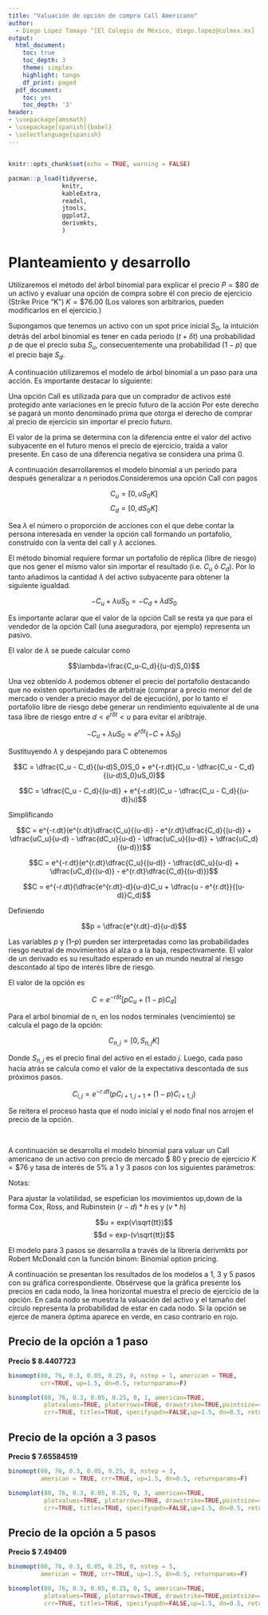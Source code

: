 ```yaml
---
title: "Valuación de opción de compra Call Americano"
author:
  - Diego López Tamayo ^[El Colegio de México, diego.lopez@colmex.mx]
output:
  html_document:
    toc: true
    toc_depth: 3
    theme: simplex
    highlight: tango
    df_print: paged
  pdf_document:
    toc: yes
    toc_depth: '3'
header:
- \usepackage{amsmath}
- \usepackage[spanish]{babel}
- \selectlanguage{spanish}
---
```

\renewcommand{\tablename}{Tabla} 
---

```r
knitr::opts_chunk$set(echo = TRUE, warning = FALSE)
```
```r
pacman::p_load(tidyverse,
               knitr,
               kableExtra,
               readxl,
               jtools,
               ggplot2,
               derivmkts,
               )
```

# Planteamiento y desarrollo

Utilizaremos el método del árbol binomial para explicar el precio $P=\$80$ de un activo y evaluar una opción de compra sobre él con precio de ejercicio (Strike Price "K") $K=\$76.00$ (Los valores son arbitrarios, pueden modificarlos en el ejercicio.)


Supongamos que tenemos un activo con un spot price inicial $S_0$, la intuición detrás del arbol binomial es tener en cada periodo $(t+\delta t)$ una probabilidad $p$ de que el precio suba $S_u$, consecuentemente una probabilidad $(1-p)$ que el precio baje $S_d$.


A continuación utilizaremos el modelo de árbol binomial a un paso para una acción. Es importante destacar lo siguiente:

\begin{itemize}
    \item Precio de la acción: es el precio de mercado de una acción al día de hoy.
    \item Precio de ejercicio: es el precio al que se pacta comprar/vender la acción a fecha futura.
    \item Precio futuro de la opción: es el precio esperado de la acción en una fecha futura.
\end{itemize}

Una opción Call es utilizada para que un comprador de activos esté protegido ante variaciones en le precio futuro de la acción Por este derecho se pagará un monto denominado prima que otorga el derecho de comprar al precio de ejercicio sin importar el precio futuro.

El valor de la prima se determina con la diferencia entre el valor del activo subyacente en el futuro menos el precio de ejercicio, traída a valor presente. En caso de una diferencia negativa se considera una prima 0.

A continuación desarrollaremos el modelo binomial a un periodo para después generalizar a n periodos.Consideremos una opción Call con pagos

$$C_u=[0,uS_0K]$$
$$C_d=[0,dS_0K]$$

Sea $\lambda$ el número o proporción de acciones con el que debe contar la persona interesada en vender la opción call formando un portafolio, construído con la venta del call y $\lambda$ acciones.

El método binomial requiere formar un portafolio de réplica (libre de riesgo) que nos gener el mismo valor sin importar el resultado (i.e. $C_u$ ó $C_d$). Por lo tanto añadimos la cantidad $\lambda$ del activo subyacente para obtener la siguiente igualdad.

$$-C_u+\lambda uS_0=-C_d+\lambda dS_0$$


Es importante aclarar que el valor de la opción Call se resta ya que para el vendedor de la opción Call (una aseguradora, por ejemplo) representa un pasivo.

El valor de $\lambda$ se puede calcular como

$$\lambda=\frac{C_u-C_d}{(u-d)S_0}$$

Una vez obtenido $\lambda$ podemos obtener el precio del portafolio destacando que no existen oportunidades de arbitraje (comprar a precio menor del de mercado o vender a precio mayor del de ejecución), por lo tanto el portafolio libre de riesgo debe generar un rendimiento equivalente al de una tasa libre de riesgo entre $d<e^{r\delta t}<u$ para evitar el aribtraje.

$$-C_u+\lambda uS_0=e^{r\delta t}(-C+\lambda S_0)$$

Sustituyendo $\lambda$ y despejando para C obtenemos

$$C = \dfrac{C_u - C_d}{(u-d)S_0}S_0 + e^{-r.dt}(C_u - \dfrac{C_u - C_d}{(u-d)S_0}uS_0)$$

$$C = \dfrac{C_u - C_d}{(u-d)} + e^{-r.dt}(C_u - \dfrac{C_u - C_d}{(u-d)}u)$$

Simplificando

$$C = e^{-r.dt}(e^{r.dt}\dfrac{C_u}{(u-d)} - e^{r.dt}\dfrac{C_d}{(u-d)} + \dfrac{uC_u}{u-d} - \dfrac{dC_u}{u-d} - \dfrac{uC_u}{(u-d)} + \dfrac{uC_d}{(u-d)})$$

$$C = e^{-r.dt}(e^{r.dt}\dfrac{C_u}{(u-d)} - \dfrac{dC_u}{u-d} + \dfrac{uC_d}{(u-d)} - e^{r.dt}\dfrac{C_d}{(u-d)})$$

$$C = e^{-r.dt}(\dfrac{e^{r.dt}-d}{u-d}C_u + \dfrac{u - e^{r.dt}}{(u-d)}C_d)$$

Definiendo

$$p = \dfrac{e^{r.dt}-d}{u-d}$$

Las variables $p$ y $(1 –p)$ pueden ser interpretadas como las probabilidades riesgo neutral de movimientos al alza o a la baja, respectivamente. El valor de un derivado es su resultado esperado en un mundo neutral al riesgo descontado al tipo de interés libre de riesgo.

El valor de la opción es 

$$C=e^{-r\delta t}[pC_u+(1-p)C_d]$$

Para el arbol binomial de n, en los nodos terminales (vencimiento) se calcula el pago de la opción:

$$C_{n,j}=[0,S_{n,j}K]$$

Donde $S_{n,j}$ es el precio final del activo en el estado $j$. Luego, cada paso hacia atrás se calcula como el valor de la expectativa descontada de sus próximos pasos.

$$C_{i,j} = e^{-r.dt}(pC_{i+1,j+1} + (1-p)C_{i+1,j})$$

Se reitera el proceso hasta que el nodo inicial y el nodo final nos arrojen el precio de la opción. 

\

A continuación se desarrolla el modelo binomial para valuar un Call americano de un activo con precio de mercado \$ 80 y precio de ejercicio $K=\$76$ y tasa de interés de 5\% a 1 y 3 pasos con los siguientes parámetros:

\begin{itemize}
    \item Precio de la acción $s=80$
    \item Precio de ejercicio $k=76$
    \item Volatilidad de la acción (desviación estándar anualizada del rendimiento compuesto contínuamente) $v=0.30$
    \item Tasa de interés anual libre de riesgo compuesta continuamente $r=0.05$
    \item Tiempo de madurez en años (periodos) $tt=0.25$ Cada paso es un trimestre
     \item Rendimiento de dividendos, anualizado, compuesto continuo $d=0$
      \item Número de pasos binomiales $nstep=1$ y $nstep=3$
\end{itemize}

Notas:

Para ajustar la volatilidad, se espefician los movimientos up,down de la forma Cox, Ross, and Rubinstein $(r-d)*h$ es y $(v*h)$

$$u = exp(v\sqrt{tt})$$
$$d = exp-(v\sqrt{tt})$$

El modelo para 3 pasos se desarrolla a través de la librería derivmkts por Robert McDonald con la función binom: Binomial option pricing.

A continuación se presentan los resultados de los modelos a 1, 3 y 5 pasos con su gráfica correspondiente. Obsérvese que la gráfica presente los precios en cada nodo, la linea horizontal muestra el precio de ejercicio de la opción. En cada nodo se muestra la valuación del activo y el tamaño del círculo representa la probabilidad de estar en cada nodo. Si la opción se ejerce de manera óptima aparece en verde, en caso contrario en rojo.

\newpage

## Precio de la opción a 1 paso 

**Precio $ 8.4407723**
```r
binomopt(80, 76, 0.3, 0.05, 0.25, 0, nstep = 1, american = TRUE, 
         crr=TRUE, up=1.5, dn=0.5, returnparams=F)

binomplot(80, 76, 0.3, 0.05, 0.25, 0, 1, american=TRUE, 
          plotvalues=TRUE, plotarrows=TRUE, drawstrike=TRUE,pointsize=4, ylimval=c(0,0), 
          crr=TRUE, titles=TRUE, specifyupdn=FALSE,up=1.5, dn=0.5, returnprice=F)
```
\newpage

## Precio de la opción a 3 pasos 

**Precio $ 7.65584519**

```r
binomopt(80, 76, 0.3, 0.05, 0.25, 0, nstep = 3, 
         american = TRUE, crr=TRUE, up=1.5, dn=0.5, returnparams=F)

binomplot(80, 76, 0.3, 0.05, 0.25, 0, 3, american=TRUE, 
          plotvalues=TRUE, plotarrows=TRUE, drawstrike=TRUE,pointsize=4, ylimval=c(0,0), 
          crr=TRUE, titles=TRUE, specifyupdn=FALSE,up=1.5, dn=0.5, returnprice=F)
```
  
\newpage

## Precio de la opción a 5 pasos 

**Precio $ 7.49409**
```r
binomopt(80, 76, 0.3, 0.05, 0.25, 0, nstep = 5, 
         american = TRUE, crr=TRUE, up=1.5, dn=0.5, returnparams=F)

binomplot(80, 76, 0.3, 0.05, 0.25, 0, 5, american=TRUE, 
          plotvalues=TRUE, plotarrows=TRUE, drawstrike=TRUE,pointsize=4, ylimval=c(0,0), 
          crr=TRUE, titles=TRUE, specifyupdn=FALSE,up=1.5, dn=0.5, returnprice=F)
```
